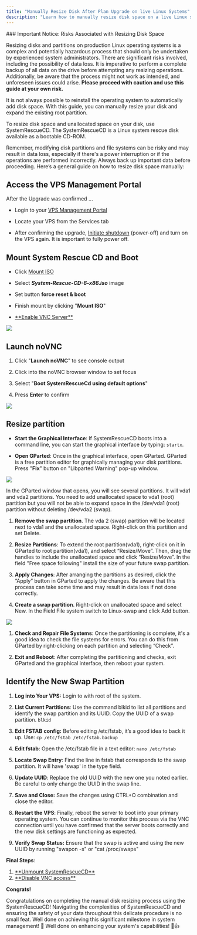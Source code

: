 ```yaml
---
title: "Manually Resize Disk After Plan Upgrade on live Linux Systems"
description: "Learn how to manually resize disk space on a live Linux system after a VPS plan upgrade using SystemRescueCD. Follow this step-by-step guide to expand your root partition safely and efficiently. Always back up your data before proceeding."
---
```


<Warning>
  ### Important Notice: Risks Associated with Resizing Disk Space

  Resizing disks and partitions on production Linux operating systems is a complex and potentially hazardous process that should only be undertaken by experienced system administrators. There are significant risks involved, including the possibility of data loss. It is imperative to perform a complete backup of all data on the drive before attempting any resizing operations. Additionally, be aware that the process might not work as intended, and unforeseen issues could arise. **Please proceed with caution and use this guide at your own risk.**
</Warning>

It is not always possible to reinstall the operating system to automatically add disk space. With this guide, you can manually resize your disk and expand the existing root partition.

To resize disk space and unallocated space on your disk, use SystemRescueCD. The SystemRescueCD is a Linux system rescue disk available as a bootable CD-ROM.&#x20;

Remember, modifying disk partitions and file systems can be risky and may result in data loss, especially if there's a power interruption or if the operations are performed incorrectly. Always back up important data before proceeding.
Here’s a general guide on how to resize disk space manually:

## Access the VPS Management Portal

After the Upgrade was confirmed ...

* Login to your <a href="https://manage.edis.at/whmcs/clientarea.php" target="_blank">VPS Management Portal</a>

* Locate your VPS from the Services tab

* After confirming the upgrade, <a href="https://docs.edisglobal.com/power-cycle-or-reboot-a-vps" target="_blank">Initiate shutdown</a> (power-off) and turn on the VPS again. It is important to fully power off.

## Mount System Rescue CD and Boot

* Click <a href="https://docs.edisglobal.com/mount-iso-image" target="_blank">Mount ISO</a>

* Select ***System-Rescue-CD-6-x86.iso*** image

* Set button **force reset & boot**

* Finish mount by clicking "**Mount ISO**"

* <a href="https://docs.edisglobal.com/enable-vnc-server" target="_blank">
    **Enable VNC Server**
  </a>

![](/assets/Ijip8O_qmSgr6LR-nJvf5_sysrescuecd1.png)

## Launch noVNC

1. Click "**Launch noVNC**" to see console output

2. Click into the noVNC browser window to set focus

3. Select "**Boot SystemRescueCd using default options**"

4. Press **Enter** to confirm

![](/assets/vg4lijwNdjgyOUDN05SQD_sysrescuecd2.png)

## Resize partition

* **Start the Graphical Interface**: If SystemRescueCD boots into a command line, you can start the graphical interface by typing: `startx`.

* **Open GParted**: Once in the graphical interface, open GParted. GParted is a free partition editor for graphically managing your disk partitions. Press "**Fix**" button on "Libparted Warning" pop-up window.

![](/assets/-gvJtyF7VHSRiIGAeVws-_sysrescuecd3.png)

In the GParted window that opens, you will see several partitions. It will vda1 and vda2 partitions. You need to add unallocated space to vda1 (root) partition but you will not be able to expand space in the /dev/vda1 (root) partition without deleting /dev/vda2 (swap). &#x20;

1. **Remove the swap partition**. The vda 2 (swap) partition will be located next to vda1 and the unallocated space. Right-click on this partition and set Delete.&#x20;

2. **Resize Partitions**: To extend the root partition(vda1), right-click on it in GParted to root partition(vda1), and select “Resize/Move”. Then, drag the handles to include the unallocated space and click “Resize/Move”. In the field "Free space following" install the size of your future swap partition.

3. **Apply Changes**: After arranging the partitions as desired, click the “Apply” button in GParted to apply the changes. Be aware that this process can take some time and may result in data loss if not done correctly.

4. **Сreate a swap partition**. Right-click on unallocated space and select New. In the Field File system switch to Linux-swap and click Add button.

![](/assets/13ePrT-SgVGNR1CSJAvv7_sysrescuecd5.png)

1. **Check and Repair File Systems**: Once the partitioning is complete, it's a good idea to check the file systems for errors. You can do this from GParted by right-clicking on each partition and selecting “Check”.

2. **Exit and Reboot**: After completing the partitioning and checks, exit GParted and the graphical interface, then reboot your system.

## Identify the New Swap Partition

1. **Log into Your VPS:** Login to with root of the system.

2. **List Current Partitions**: Use the command blkid to list all partitions and identify the swap partition and its UUID. Copy the UUID of a swap partition.
   `blkid`

3. **Edit FSTAB** **config:** Before editing /etc/fstab, it’s a good idea to back it up. Use:
   `cp /etc/fstab /etc/fstab.backup`

4. **Edit fstab**: Open the /etc/fstab file in a text editor:
   `nano /etc/fstab`

5. **Locate Swap Entry**: Find the line in fstab that corresponds to the swap partition. It will have 'swap' in the type field.

6. **Update UUID**: Replace the old UUID with the new one you noted earlier. Be careful to only change the UUID in the swap line.

7. **Save and Close:** Save the changes using CTRL+O combination and close the editor.

8. **Restart the VPS**: Finally, reboot the server to boot into your primary operating system. You can continue to monitor this process via the VNC connection until you have confirmed that the server boots correctly and the new disk settings are functioning as expected.

9. **Verify Swap Status:** Ensure that the swap is active and using the new UUID by running "swapon -s" or "cat /proc/swaps"

**Final Steps**:

1. <a href="https://docs.edisglobal.com/mount-iso-image" target="_blank">
     **Unmount SystemRescueCD**
   </a>

2. <a href="https://docs.edisglobal.com/enable-vnc-server" target="_blank">
     **Disable VNC access**
   </a>

**Congrats!**

Congratulations on completing the manual disk resizing process using the SystemRescueCD! Navigating the complexities of SystemRescueCD and ensuring the safety of your data throughout this delicate procedure is no small feat. Well done on achieving this significant milestone in system management! 🌟 Well done on enhancing your system's capabilities! 🎉👍